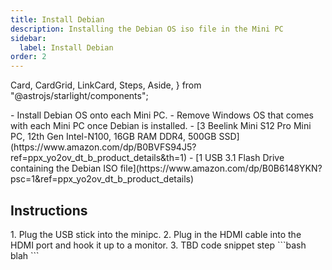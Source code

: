 ```yaml
---
title: Install Debian
description: Installing the Debian OS iso file in the Mini PC
sidebar:
  label: Install Debian
order: 2
---
```

  Card,
  CardGrid,
  LinkCard,
  Steps,
  Aside,
} from "@astrojs/starlight/components";

<CardGrid>
    <Card title="Scope and Objectives">
        - Install Debian OS onto each Mini PC.
        - Remove Windows OS that comes with each Mini PC once Debian is installed.
    </Card>
    <Card title="Tools and Equipment">
        - [3 Beelink Mini S12 Pro Mini PC, 12th Gen Intel-N100, 16GB RAM DDR4, 500GB SSD](https://www.amazon.com/dp/B0BVFS94J5?ref=ppx_yo2ov_dt_b_product_details&th=1)
        - [1 USB 3.1 Flash Drive containing the Debian ISO file](https://www.amazon.com/dp/B0B6148YKN?psc=1&ref=ppx_yo2ov_dt_b_product_details)
    </Card>
</CardGrid>


## Instructions

<Steps>
1. Plug the USB stick into the minipc.
2. Plug in the HDMI cable into the HDMI port and hook it up to a monitor.
3. TBD code snippet step
    ```bash
    blah
    ```
</Steps>
